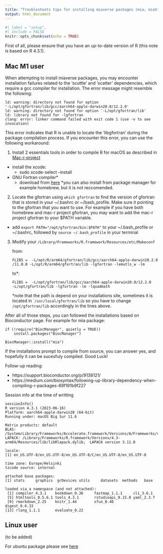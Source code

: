 ```yaml
---
title: "Troubleshoots tips for installing miaverse packages (mia, miaViz, miaSim)"
output: html_document
---
```


```r
#| label = "setup",
#| include = FALSE
knitr::opts_chunk$set(echo = TRUE)
```


First of all, please ensure that you have an up-to-date version of R
(this note is based on R 4.3.1).

## Mac M1 user

When attempting to install miaverse packages, you may encounter
installation failures related to the 'scuttle' and 'scatter'
dependencies, which require a gcc compiler for installation. The error
message might resemble the following:

```
ld: warning: directory not found for option
'-L/opt/gfortran/lib/gcc/aarch64-apple-darwin20.0/12.2.0'
ld: warning: directory not found for option '-L/opt/gfortran/lib'
ld: library not found for -lgfortran
clang: error: linker command failed with exit code 1 (use -v to see
invocation)
```

This error indicates that R is unable to locate the 'libgfortran'
during the package compilation process. If you encounter this error,
you can use the following workaround:

1. Install 2 essentials tools in order to compile R for macOS as
described in [Mac-r-project](https://mac.r-project.org/tools/)

- install the xcode: 
	- sudo xcode-select --install
- GNU Fortran compiler*
	- download from
	[here](https://mac.r-project.org/tools/gfortran-12.2-universal.pkg)
	*you can also install from package manager for example homebrew,
	but it is not reccomended.
	
2. Locate the gfortran using `which gfortran` to find the version of
gfortran that is stored in your ~/.bashrc or ~/bash_profile. Make sure
it pointing to the gfortran that you want to use. For example if you
have both homebrew and mac-r project gfortran, you may want to add the
mac-r project gfortran to your $PATH variable.
    
- add `export PATH="/opt/gfortran/bin:$PATH"` to your ~/.bash_profile
or ~/.bashrc, followed by `source ~/.bash_profile` in your terminal

3. Modify your `/Library/Frameworks/R.framework/Resources/etc/Makeconf`
	
	from: 
	
	```
	FLIBS =  -L/opt/R/arm64/gfortran/lib/gcc/aarch64-apple-darwin20.2.0     /11.0.0 -L/opt/R/arm64/gfortran/lib -lgfortran -lemutls_w -lm
	```
	to*:
	
	```
	FLIBS =  -L/opt/gfortran/lib/gcc/aarch64-apple-darwin20.0/12.2.0       -L/opt/gfortran/lib -lgfortran -lm -lquadmath
	```
*note that the path is depend on your installations site, sometimes it
is located in ``/usr/local/gfortran/lib` so you have to change
`/opt/gfortran/lib` accordingly in the lines above.

After all of those steps, you can followed the installations based on
Bioconductor page. For example for mia package:

```
if (!require("BiocManager", quietly = TRUE))
    install.packages("BiocManager")

BiocManager::install("mia")
```

If the installations prompt to compile from source, you can answer yes,
and hopefully it can be sucesfuly compiled. Good Luck!

Follow-up reading:

- https://support.bioconductor.org/p/9138121/ 
- https://medium.com/biosyntax/following-up-library-dependency-when-compiling-r-packages-89f191b9f227


Session info at the time of writting

```
sessionInfo()
R version 4.3.1 (2023-06-16)
Platform: aarch64-apple-darwin20 (64-bit)
Running under: macOS Big Sur 11.6

Matrix products: default
BLAS:   /System/Library/Frameworks/Accelerate.framework/Versions/A/Frameworks/vecLib.framework/Versions/A/libBLAS.dylib 
LAPACK: /Library/Frameworks/R.framework/Versions/4.3-arm64/Resources/lib/libRlapack.dylib;  LAPACK version 3.11.0

locale:
[1] en_US.UTF-8/en_US.UTF-8/en_US.UTF-8/C/en_US.UTF-8/en_US.UTF-8

time zone: Europe/Helsinki
tzcode source: internal

attached base packages:
[1] stats     graphics  grDevices utils     datasets  methods   base     

loaded via a namespace (and not attached):
 [1] compiler_4.3.1    bookdown_0.36     fastmap_1.1.1     cli_3.6.1        
 [5] htmltools_0.5.6.1 tools_4.3.1       rstudioapi_0.15.0 yaml_2.3.7       
 [9] rmarkdown_2.25    knitr_1.44        xfun_0.40         digest_0.6.33    
[13] rlang_1.1.1       evaluate_0.22 
```


## Linux user

(to be added)

For ubuntu package please see [here](https://packages.ubuntu.com/)


